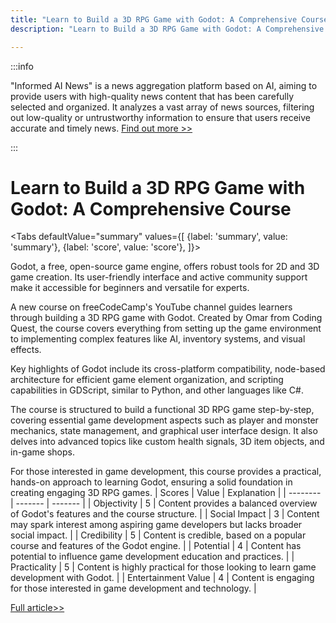 ```yaml
---
title: "Learn to Build a 3D RPG Game with Godot: A Comprehensive Course"
description: "Learn to Build a 3D RPG Game with Godot: A Comprehensive Course"

---
```



:::info

"Informed AI News" is a news aggregation platform based on AI, aiming to provide users with high-quality news content that has been carefully selected and organized. It analyzes a vast array of news sources, filtering out low-quality or untrustworthy information to ensure that users receive accurate and timely news.  [Find out more >>](/)

:::

# Learn to Build a 3D RPG Game with Godot: A Comprehensive Course


<Tabs
	defaultValue="summary"
	values={[
	{label: 'summary', value: 'summary'},
	{label: 'score', value: 'score'},
]}>
<TabItem value="summary">


Godot, a free, open-source game engine, offers robust tools for 2D and 3D game creation. Its user-friendly interface and active community support make it accessible for beginners and versatile for experts.

A new course on freeCodeCamp's YouTube channel guides learners through building a 3D RPG game with Godot. Created by Omar from Coding Quest, the course covers everything from setting up the game environment to implementing complex features like AI, inventory systems, and visual effects.

Key highlights of Godot include its cross-platform compatibility, node-based architecture for efficient game element organization, and scripting capabilities in GDScript, similar to Python, and other languages like C#.

The course is structured to build a functional 3D RPG game step-by-step, covering essential game development aspects such as player and monster mechanics, state management, and graphical user interface design. It also delves into advanced topics like custom health signals, 3D item objects, and in-game shops.

For those interested in game development, this course provides a practical, hands-on approach to learning Godot, ensuring a solid foundation in creating engaging 3D RPG games.
</TabItem>
<TabItem value="score">
	| Scores     | Value   | Explanation |
	| -------- | ------- | ------- |
	| Objectivity  | 5    | Content provides a balanced overview of Godot's features and the course structure.    |
	| Social Impact | 3     | Content may spark interest among aspiring game developers but lacks broader social impact.    |
	| Credibility    | 5    | Content is credible, based on a popular course and features of the Godot engine.    |
	| Potential    | 4    | Content has potential to influence game development education and practices.    |
	| Practicality    | 5    | Content is highly practical for those looking to learn game development with Godot.    |
	| Entertainment Value    | 4    | Content is engaging for those interested in game development and technology.    |
</TabItem>
</Tabs>

[Full article>>](https://www.freecodecamp.org/news/learn-to-create-a-3d-rpg-game-with-godot/)
